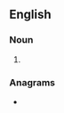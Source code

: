 ==English==

===Noun===
{{head|en|noun plural form}}

# {{plural of|soger|lang=en}}

===Anagrams===
* {{anagrams|en|a=egorss|Gosser|Groses|Grosse|gorses|grosse|ogress}}